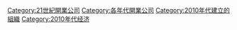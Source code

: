 {{EstcatDecadeType|20|1|21|公司|Companies|n=開業}}
[[Category:21世紀開業公司|Category:21世紀開業公司]]
[[Category:各年代開業公司|Category:各年代開業公司]]
[[Category:2010年代建立的組織|Category:2010年代建立的組織]]
[[Category:2010年代经济|Category:2010年代经济]]